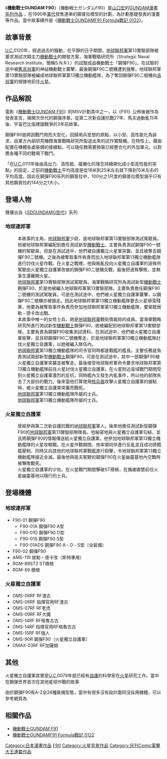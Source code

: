 {{roughtranslation|ja:機動戦士ガンダムF90|time=2009-11-07T22:15:31+00:00}}
{{noteTA|G1=GundamUC
|1=zh-cn:波夫; zh-tw:波夫; zh-hk:狄夫;
|2=zh-cn:希特; zh-tw:希特; zh-hk:斯特; 
|3=zh-cn:娜芙; zh-tw:娜芙; zh-hk:娜慧;
|4=zh-cn:諾瓦特尼; zh-tw:諾瓦特尼; zh-hk:羅偉特尼;
|5=zh-cn:波修; zh-tw:波修; zh-hk:波殊;
}}

{{Infobox animanga/Headerofja
|title= 機動戰士GUNDAM F90
|image= 
|size= 
|caption= 
|japanese= 機動戦士ガンダムF90
|english= 
|kana= きどうせんしガンダムエフきゅうじゅう
|romaji= 
|genre= 
}}
{{Infobox animanga/Manga
|標題= 
|作者= [[山口宏|山口宏]]
|作畫= [[中原禮|中原禮]]
|出版社= [[尖端|尖端]]
|其他出版社= 
|連載雜誌= 網際漫畫
|label= 
|發售日= 
|開始= 
|結束= 
|冊數= 全1卷
|話數= 全8話
|其他= 
}}
{{Infobox animanga/Footerofja}}

《'''機動戰士GUNDAM F90'''》（機動戦士ガンダムF90）是[[山口宏|山口宏]]的[[GUNDAM系列作品|GUNDAM漫畫系列作品]] ，在1990年[[萬代|萬代]]發售連串的鋼普拉模型的計劃，為計劃基礎發表的漫畫等作品。當中故事續作是《[[機動戰士GUNDAMF91_Formula戰記_0122|機動戰士GUNDAMF91 Formula戰記 0122]]》。

==故事背景==
[[宇宙世紀|U.C.]]0120年，經過過去的騷動，在平靜的日子期間，[[地球聯邦軍|地球聯邦軍]]第13實驗部隊被要求測試次期主力[[機動戰士|機動戰士]]的開發方案，海軍戰略研究所（Strategic Naval Research Institute，簡稱S.N.R.I.）的試驗成品機動戰士「鋼彈F90」。在試驗的途中被[[吉翁公國|舊吉翁軍]]的神祕機動戰士襲擊，最後鋼彈F90二號機遭到強奪。地球聯邦軍第13實驗部隊被編成地球聯邦軍第13獨立機動艦隊，為了奪回鋼彈F90二號機向[[吉翁公國|吉翁軍]]的根據地前往[[火星|火星]]。

==作品解說==
電影《[[機動戰士GUNDAM_F91|機動戰士GUNDAM F91]]》的MSV計劃其中之一，以《F91》公佈後被作為發表宣言，揭開次世代的鋼彈序章。從第二次新自護抗戰27年、馬夫迪動亂15年後、宇宙巴比倫建國戰爭的3年前故事。

鋼彈F90是將因戰鬥用而大型化，回歸用兵思想的原點，以小型、高性能化為訴求，由軍方內部研究機關海軍戰略研究所製造出來的試作實驗機。在特性上，藉由配置在機體各處裝備的接續點，可以隨任務需要換裝已經整合化的外加單元，以對應各種不同的戰場下戰鬥。

「在[[宇宙世紀|U.C.]]0111年後由高出力、高性能、複雜化的理念持續開化成小型高性能的突點」的設定，之前的[[機動戰士|機動戰士]]平均高度是從18米到25米左右就下降到15米左右的平均高度。因此在鋼彈F90系列的鋼普拉中，100分之1尺度的鋼普拉模型幾乎只有其他鋼普拉的144分之1大小。

==登場人物==
聲優出自《[[SD_GUNDAM_G世代|SDGUNDAMG世代]]》系列
===地球連邦軍===
;{{nihongo|提夫|デフ・スタリオン|声：[[關俊彥|關俊彥]]}}
:本故事的主角，[[地球聯邦軍|地球聯邦軍]]少尉，是地球聯邦軍第13實驗部隊測試駕駛員。他被地球聯邦軍編配到擔任測試新型[[機動戰士|機動戰士]]。主要負責測試鋼彈F90一號機的駕駛員，但是在測試途中，他們被自護獨立火星軍突襲，並且被奪去鋼彈F90二號機。之後為被奪取事件負責而加入地球聯邦軍第13獨立機動艦隊進行討伐火星作戰。在火星之戰裡，他與叛亂投向火星獨立自護軍的波殊所駕駛由火星獨立自護軍改做的鋼彈F90二號機交戰，最後把波殊擊敗，並無事生還離開火星。
;{{nihongo|斯特|シド・アンバー|声：[[井上和彥|井上和彥]]}}
:[[地球聯邦軍|地球聯邦軍]]第13實驗部隊測試駕駛員。海軍戰略研究所為測試新型[[機動戰士|機動戰士]]鋼彈F90，於是他被編入地球聯邦軍第13實驗部隊。主要負責擔任鋼彈F90二號機的測試駕駛員，可是在測試途中，他們被火星獨立自護軍襲擊，以鋼彈F90二號機亦被搶走。因此地球聯邦軍第13獨立機動艦隊要去火星掃蕩殘黨，他要為被奪取事件負責而參加地球聯邦軍第13獨立機動艦隊，要駕駛居勒・德卡改出戰。
;{{nihongo|娜慧|ナヴィ|声：[[水谷優子|水谷優子]]}}
:本故事中唯一的女性士兵，她是[[地球聯邦軍|地球聯邦軍]]戰術情報局的成員。當海軍戰略研究所進行測試新型[[機動戰士|機動戰士]]鋼彈F90，她被編配到地球聯邦軍第13實驗部隊。主要負責為鋼彈F90收集測試資料，在測試途中，他們被火星獨立自護軍偷擊，並且把鋼彈F90二號機奪走，於是地球聯邦軍第13獨立機動艦隊討伐火星獨立自護軍，以她被編入隊伍內。
;{{nihongo|羅偉特尼|ノヴォトニー|声：[[菅原淳一|菅原淳一]]}}
:[[地球聯邦軍|地球聯邦軍]]第13獨立機動艦隊的司令官同時都是戰艦的艦長。主要任務是負責測試兩部新型[[機動戰士|機動戰士]]鋼彈F90，可是在測試途中，其中一部鋼彈F90被火星獨立自護軍突襲並被奪走。最後接受地球聯邦軍命令要求地球聯邦軍第13獨立機動艦隊前往火星討伐火星獨立自護軍。在火星附近宙域戰鬥期間受到火星獨立自護軍激烈的反抗，同時艦內又發生內亂事件，所以他的部隊失去了大部份的戰力。後來當他打算使用[[核兵器|核兵器]]攻擊火星獨立自護軍的據點時，被火星獨立自護軍突襲而戰死。
;{{nihongo|艾力克|エリク}}
:[[地球聯邦軍|地球聯邦軍]]第13獨立機動艦隊所屬的士兵。
;{{nihongo|馬克|マーク}}
:[[地球聯邦軍|地球聯邦軍]]第13獨立機動艦隊所屬的士兵。

===火星獨立自護軍===
;{{nihongo|波修|ボッシュ|声：[[中田讓治|中田讓治]]}}
:曾經參與第二次新自護抗戰的[[地球聯邦軍|地球聯邦軍]]軍人。後來他擔任測試新型鋼彈F90的[[地球聯邦軍|地球聯邦軍]]第13實驗部隊隊長。他秘密地與火星獨立自護軍勾結，並且將鋼彈F90的情報傳送給火星獨立自護軍。他參加地球聯邦軍第13獨立機動艦隊的火星攻略戰。在火星作戰期間，他率領同伴進行反亂並且成功將戰艦壓制，同時又向其他的地球聯邦軍戰艦進行砲擊，令地球聯邦軍第13獨立機動艦隊接近全滅。最後他與提夫駕駛的鋼彈F90在火星幽靈基地內交戰時被擊敗戰死。
;{{nihongo|貝利|ベイリー}}
:火星獨立自護軍的少佐。在火星戰鬥期間擊破ST積根，在捕虜娜慧前往火星幽靈基地以隨行的士兵。

==登場機體==
===地球連邦軍===
*F90-01 鋼彈F90 
** F90-01A 鋼彈F90 A型
** F90-01D 鋼彈F90 D型
** F90-01S 鋼彈F90 S型
** F90-01ADS 鋼彈F90 A・D・S型（全裝備）
*F90-02 鋼彈F90
*AMS-119 居勒・德卡改（斯特專用）
*RGM-89ST2 ST積根
*RGM-89 積根

===火星獨立自護軍===
*OMS-06RF RF渣古
*OMS-06RF 指揮官用RF渣古
*OMS-07RF RF老虎
*OMS-09RF RF大魔
*OMS-14RF RF格魯古古
*OMS-14RF 指揮官用RF格魯古古
*OMS-15RF RF強人 
*OMS-90R 鋼彈F90（火星獨立自護軍）
*OMAX-03RF RF加薩姆

==其他==
火星獨立自護軍其實是[[宇宙世紀|U.C.]]0079年就已經有[[自護公國|自護]]的科學家在[[火星|火星]]研究工作。當中在鋼彈世界首次在其他星球作戰的故事

由於鋼彈F90有A-Z全26種裝備型態，當中有很多沒有設計圖同沒採用機體。可以參考網頁為{{link-ja|高达F90|ガンダムF90 (架空の兵器)#開発プラン}}

== 相關作品 ==
*[[機動戰士GUNDAM_F91|機動戰士GUNDAM F91]]
*[[機動戰士GUNDAMF91_Formula戰記_0122|機動戰士GUNDAMF91 Formula戰記 0122]]

{{宇宙世紀|作品}}
{{DEFAULTSORT:Mobile Suit Gundam Formula 90}}

[[Category:日本漫畫作品|Category:日本漫畫作品]]
[[Category:宇宙世紀|F90]]
[[Category:火星背景作品|Category:火星背景作品]]
[[Category:月刊Comic電擊大王連載作品|Category:月刊Comic電擊大王連載作品]]